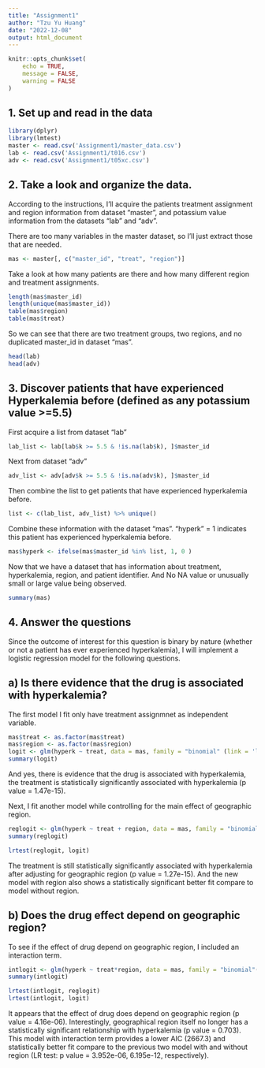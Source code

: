 ```yaml
---
title: "Assignment1"
author: "Tzu Yu Huang"
date: "2022-12-08"
output: html_document
---
```


```r
knitr::opts_chunk$set(
	echo = TRUE,
	message = FALSE,
	warning = FALSE
)
```


## 1. Set up and read in the data

```r
library(dplyr)
library(lmtest)
master <- read.csv('Assignment1/master_data.csv')
lab <- read.csv('Assignment1/t016.csv')
adv <- read.csv('Assignment1/t05xc.csv')
```

## 2. Take a look and organize the data.

According to the instructions, I'll acquire the patients treatment assignment and region information from dataset "master", and potassium value information from the datasets "lab" and "adv".  

There are too many variables in the master dataset, so I'll just extract those that are needed. 

```r
mas <- master[, c("master_id", "treat", "region")]
```

Take a look at how many patients are there and how many different region and treatment assignments.

```r
length(mas$master_id)
length(unique(mas$master_id))
table(mas$region)
table(mas$treat)
```

So we can see that there are two treatment groups, two regions, and no duplicated master_id in dataset "mas".

```r
head(lab)
head(adv)
```

## 3. Discover patients that have experienced Hyperkalemia before (defined as any potassium value >=5.5)

First acquire a list from dataset "lab"

```r
lab_list <- lab[lab$k >= 5.5 & !is.na(lab$k), ]$master_id
```

Next from dataset "adv"

```r
adv_list <- adv[adv$k >= 5.5 & !is.na(adv$k), ]$master_id
```

Then combine the list to get patients that have experienced hyperkalemia before.

```r
list <- c(lab_list, adv_list) %>% unique()
```

Combine these information with the dataset "mas". "hyperk" = 1 indicates this patient has experienced hyperkalemia before.

```r
mas$hyperk <- ifelse(mas$master_id %in% list, 1, 0 ) 
```

Now that we have a dataset that has information about treatment, hyperkalemia, region, and patient identifier. And No NA value or unusually small or large value being observed.

```r
summary(mas)
```

## 4. Answer the questions

Since the outcome of interest for this question is binary by nature (whether or not a patient has ever experienced hyperkalemia), I will implement a logistic regression model for the following questions. 

## a) Is there evidence that the drug is associated with hyperkalemia?

The first model I fit only have treatment assignmnet as independent variable.

```r
mas$treat <- as.factor(mas$treat)
mas$region <- as.factor(mas$region)
logit <- glm(hyperk ~ treat, data = mas, family = "binomial" (link = 'logit'))
summary(logit)
```

And yes, there is evidence that the drug is associated with hyperkalemia, the treatment is statistically significantly associated with hyperkalemia (p value = 1.47e-15).

Next, I fit another model while controlling for the main effect of geographic region. 

```r
reglogit <- glm(hyperk ~ treat + region, data = mas, family = "binomial" (link = 'logit'))
summary(reglogit)
```

```r
lrtest(reglogit, logit)
```

The treatment is still statistically significantly associated with hyperkalemia after adjusting for geographic region (p value = 1.27e-15). And the new model with region also shows a statistically significant better fit compare to model without region. 

## b) Does the drug effect depend on geographic region?

To see if the effect of drug depend on geographic region, I included an interaction term.

```r
intlogit <- glm(hyperk ~ treat*region, data = mas, family = "binomial"(link = 'logit'))
summary(intlogit)
```

```r
lrtest(intlogit, reglogit)
lrtest(intlogit, logit)
```

It appears that the effect of drug does depend on geographic region (p value = 4.16e-06). Interestingly, geographical region itself no longer has a statistically significant relationship with hyperkalemia (p value = 0.703). This model with interaction term provides a lower AIC (2667.3) and statistically better fit compare to the previous two model with and without region (LR test: p value = 3.952e-06, 6.195e-12, respectively). 



